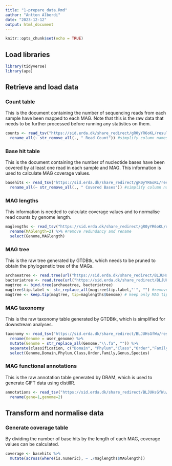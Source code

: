 ```yaml
---
title: "1-prepare_data.Rmd"
author: "Antton Alberdi"
date: "2023-12-12"
output: html_document
---
```


```r
knitr::opts_chunk$set(echo = TRUE)
```

## Load libraries

```r
library(tidyverse)
library(ape)
```

## Retrieve and load data

### Count table
This is the document containing the number of sequencing reads from each sample have been mapped to each MAG. Note that this is the raw data that needs to be further processed before running any statistics on them.

```r
counts <- read_tsv("https://sid.erda.dk/share_redirect/gR0yYR6oKL/results/stats/coverm_genome_2023-11-03_swine_mannan_mg.count.tsv") %>%
  rename_all(~ str_remove_all(., " Read Count")) #simplify column names
```

### Base hit table
This is the document containing the number of nucleotide bases have been covered by at least one read in each sample and MAG. This information is used to calculate MAG coverage values.

```r
basehits <- read_tsv("https://sid.erda.dk/share_redirect/gR0yYR6oKL/results/stats/coverm_genome_2023-11-03_swine_mannan_mg.covered_bases.tsv") %>%
  rename_all(~ str_remove_all(., " Covered Bases")) #simplify column names
```

### MAG lengths
This information is needed to calculate coverage values and to normalise read counts by genome length.
```r
maglengths <- read_tsv("https://sid.erda.dk/share_redirect/gR0yYR6oKL/results/stats/coverm_genome_2023-11-03_swine_mannan_mg.length.tsv") %>%
  rename(MAGlength=2) %>% #remove redundancy and rename
  select(Genome,MAGlength)
```

### MAG tree
This is the raw tree generated by GTDBtk, which needs to be pruned to obtain the phylogenetic tree of the MAGs.
```r
archaeatree <- read.tree(url("https://sid.erda.dk/share_redirect/BLJUHsGfWu/results/dereplicate/gtdbtk/classify/gtdbtk.ar53.classify.tree"))
bacteriatree <- read.tree(url("https://sid.erda.dk/share_redirect/BLJUHsGfWu/results/dereplicate/gtdbtk/classify/gtdbtk.backbone.bac120.classify.tree"))
magtree <- bind.tree(archaeatree, bacteriatree)
magtree$tip.label <- str_replace_all(magtree$tip.label,"'", "") #remove single quotes in MAG names
magtree <- keep.tip(magtree, tip=maglengths$Genome) # keep only MAG tips
```

### MAG taxonomy
This is the raw taxonomy table generated by GTDBtk, which is simplified for downstream analyses.
```r
taxonomy <- read_tsv("https://sid.erda.dk/share_redirect/BLJUHsGfWu/results/dereplicate/gtdbtk/gtdbtk.summary.tsv") %>%
  rename(Genome = user_genome) %>%
  mutate(Genome = str_replace_all(Genome,"\\.fa", "")) %>%
  separate(classification, c("Domain", "Phylum","Class","Order","Family","Genus","Species"),  sep =";") %>%
  select(Genome,Domain,Phylum,Class,Order,Family,Genus,Species)
```

### MAG functional annotations

This is the raw annotation table generated by DRAM, which is used to generate GIFT data using distillR.
```r
annotations <- read_tsv("https://sid.erda.dk/share_redirect/BLJUHsGfWu/results/dereplicate/dram/annotations.tsv") %>%
  rename(gene=1,genome=2)
```

## Transform and normalise data

### Generate coverage table
By dividing the number of base hits by the length of each MAG, coverage values can be calculated.

```r
coverage <- basehits %>%
  mutate(across(where(is.numeric), ~ ./maglengths$MAGlength))
```
